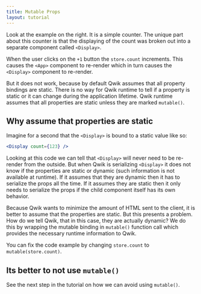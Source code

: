 ```yaml
---
title: Mutable Props
layout: tutorial
---
```


Look at the example on the right. It is a simple counter. The unique part about this counter is that the displaying of the count was broken out into a separate component called `<Display>`.

When the user clicks on the `+1` button the `store.count` increments. This causes the `<App>` component to re-render which in turn causes the `<Display>` component to re-render.

But it does not work, because by default Qwik assumes that all property bindings are static. There is no way for Qwik runtime to tell if a property is static or it can change during the application lifetime. Qwik runtime assumes that all properties are static unless they are marked `mutable()`.

## Why assume that properties are static

Imagine for a second that the `<Display>` is bound to a static value like so:

```jsx
<Display count={123} />
```

Looking at this code we can tell that `<Display>` will never need to be re-render from the outside. But when Qwik is serializing `<Display>` it does not know if the properties are static or dynamic (such information is not available at runtime). If it assumes that they are dynamic then it has to serialize the props all the time. If it assumes they are static then it only needs to serialize the props if the child component itself has its own behavior.

Because Qwik wants to minimize the amount of HTML sent to the client, it is better to assume that the properties are static. But this presents a problem. How do we tell Qwik, that in this case, they are actually dynamic? We do this by wrapping the mutable binding in `mutable()` function call which provides the necessary runtime information to Qwik.

You can fix the code example by changing `store.count` to `mutable(store.count)`.

## Its better to not use `mutable()`

See the next step in the tutorial on how we can avoid using `mutable()`.
